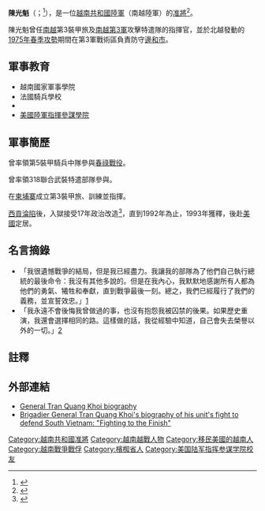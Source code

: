 {{Infobox military person|name=陳光魁|image=Trần_Quang_Khôi.jpg|出生日期={{Birth date|1930|01|24}}|军衔=准將}}

'''陳光魁'''（{{lang-vi|Trần Quang Khôi}}；{{bd|1930年|1月24日}}<ref>{{Cite web |date=1985-12-05 |title=General Office Files - FVPPA Printed Materials - List of Vietnamese Political Prisoners |url=https://vva.vietnam.ttu.edu/images.php?img=/images/1849/1849151035000.pdf |website=vva.vietnam.ttu.edu |archive-url=https://web.archive.org/web/20220628075806/https://vva.vietnam.ttu.edu/images.php?img=%2Fimages%2F1849%2F1849151035000.pdf |archive-date=2022-06-28 |access-date=2022-06-28}}</ref>），是一位[[越南共和國陸軍|越南共和國陸軍]]（南越陸軍）的[[准將|准將]]<ref name="Duong(Organization)2008">{{cite book|last1=Duong|first1=Van Nguyen|last2=(Organization)|first2=JSTOR|last3=Muse|first3=Project|title=The tragedy of the Vietnam War: a South Vietnamese officer's analysis|url=http://books.google.com/books?id=pVNaoUu7veUC&pg=PA206|accessdate=16 June 2011|date=2008-08|publisher=McFarland|isbn=978-0-7864-3285-1|pages=206–|archive-date=2014-01-07|archive-url=https://web.archive.org/web/20140107205911/http://books.google.com/books?id=pVNaoUu7veUC&pg=PA206|dead-url=no}}</ref>。

陳光魁曾任[[越南共和國|南越]]第3裝甲旅及[[越南共和國|南越]][[越南共和國第3軍|第3軍]]攻擊特遣隊的指揮官，並於北越發動的[[1975年春季攻勢|1975年春季攻勢]]期間在第3軍戰術區負責防守[[邊和市|邊和市]]。

==軍事教育==

* 越南國家軍事學院
* 法國騎兵學校
* {{Link-en|美國陸軍裝甲兵學校|United States Army Armor School}}
* [[美國陸軍指揮參謀學院|美國陸軍指揮參謀學院]]

==軍事簡歷==

曾率領第5裝甲騎兵中隊參與[[春祿戰役|春祿戰役]]。

曾率領318聯合武裝特遣部隊參與{{Link-en|柬埔寨戰役|Cambodian Campaign}}。

在[[柬埔寨|柬埔寨]]成立第3裝甲旅、訓練並指揮。

[[西貢淪陷|西貢淪陷]]後，入獄接受17年政治改造<ref>{{Cite web|title=Trần Quang Khôi và nỗi niềm trong trại cải huấn|url=https://sknc.qdnd.vn/ho-so-tu-lieu/tran-quang-khoi-va-noi-niem-trong-trai-cai-huan-498508|access-date=2022-04-07|date=2011-07-18|work=sknc.qdnd.vn|language=vi-vn|archive-url=https://web.archive.org/web/20220407095725/https://sknc.qdnd.vn/ho-so-tu-lieu/tran-quang-khoi-va-noi-niem-trong-trai-cai-huan-498508|archive-date=2022-04-07|trans-title=陳光魁及其在再教育營的感想}}</ref>，直到1992年為止，1993年獲釋，後赴[[美國|美國]]定居。

==名言摘錄==
*「我很遺憾戰爭的結局，但是我已經盡力。我讓我的部隊為了他們自己執行總統的最後命令：我沒有其他多說的。但是在我內心，我默默地感謝所有人都為他們的勇氣、犧牲和奉獻，直到戰爭最後一刻。總之，我們已經履行了我們的義務，並宣誓效忠。」[http://nguyentin.tripod.com/tqkhoi2-2.htm] {{Wayback|url=http://nguyentin.tripod.com/tqkhoi2-2.htm |date=20131014082720 }}
*「我永遠不會後悔我曾做過的事，也沒有抱怨我被囚禁的後果。如果歷史重演，我還會選擇相同的路。這樣做的話，我從經驗中知道，自己會失去榮譽以外的一切。」[http://nguyentin.tripod.com/tqkhoi2-2.htm] {{Wayback|url=http://nguyentin.tripod.com/tqkhoi2-2.htm |date=20131014082720 }}

==註釋==
{{reflist}}

==外部連結==
*[http://members.tripod.com/~nguyentin/tqkhoi-2.htm General Tran Quang Khoi biography]
*[http://nguyentin.tripod.com/tqkhoi2-2.htm Brigadier General Tran Quang Khoi's biography of his unit's fight to defend South Vietnam: "Fighting to the Finish"] {{Wayback|url=http://nguyentin.tripod.com/tqkhoi2-2.htm |date=20131014082720 }}

{{越南共和國準將}}
{{越南共和國軍}}
{{DEFAULTSORT:Trần}}
[[Category:越南共和國准將|Category:越南共和國准將]]
[[Category:越南越戰人物|Category:越南越戰人物]]
[[Category:移民美國的越南人|Category:移民美國的越南人]]
[[Category:越南戰爭戰俘|Category:越南戰爭戰俘]]
[[Category:檳椥省人|Category:檳椥省人]]
[[Category:美国陆军指挥参谋学院校友|Category:美国陆军指挥参谋学院校友]]